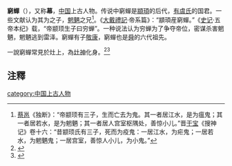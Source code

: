 '''窮蟬'''（{{bd|？||？||}}），又称'''幕'''，[[中国|中国]]上古人物。传说中窮蟬是[[顓頊|顓頊]]的后代，[[有虞氏|有虞氏]]的国君。一些文献认为其为'''{{ruby|颛|-{zh-hans:zhuān;zh-hk:專;zh-tw:ㄓㄨㄢ}-}}{{ruby|顼|-{zh-hans:xū;zh-hk:旭;zh-tw:ㄒㄩˋ}-}}'''之子，[[魍魉|魍魉]]之兄<ref>[[蔡邕|蔡邕]]《独断》：“帝颛顼有三子，生而亡去为鬼。其一者居江水，是为瘟鬼；其一者居若水，是为魍魉；其一者居人宫室枢隅处，善惊小儿。”晋[[干宝|干宝]]《搜神记》卷十六：“昔颛顼氏有三子，死而为疫鬼：一居江水，为疟鬼；一居若水，为魍魉鬼；一居宫室，善惊人小儿，为小鬼。”</ref>。《[[大戴禮記|大戴禮記]]·帝系篇》：“顓頊産窮蟬。”《[[史记|史记]]·五帝本纪》载，“帝颛顼生子曰穷蝉”。一种说法认为穷蝉为了争夺帝位，密谋杀害魍魉，魍魉逃到雷泽。窮蟬有子[[敬康|敬康]]，窮蟬也是[[舜|舜]]的六代祖先。

一說窮蟬常見於灶上，為[[灶神|灶神]]化身。<ref>{{Cite web|url=http://www.qulishi.com/news/201705/206133.html|title=颛顼之子穷蝉等于灶神蛣 灶王爷竟然是蟑螂|accessdate=2018-08-07|work=www.qulishi.com|archive-url=https://web.archive.org/web/20180808043534/http://www.qulishi.com/news/201705/206133.html|archive-date=2018-08-08|dead-url=yes}}</ref><ref>{{Cite book|url=https://books.google.com.tw/books?id=03PGUoMI7xIC&pg=PA74&lpg=PA74&dq=%E7%AA%AE%E8%9F%AC+%E8%9F%91%E8%9E%82&source=bl&ots=qIrLEtIr4X&sig=Dgdw_Wx3Wk97StoREK7ErckaysQ&hl=zh-TW&sa=X&ved=2ahUKEwjw7-j0itzcAhWTa94KHWHyAHcQ6AEwBXoECAkQAQ#v=onepage&q=%E7%AA%AE%E8%9F%AC%20%E8%9F%91%E8%9E%82&f=false|title=華夏諸神: 灶神卷|last=楊福泉|first=|date=2000|publisher=知書房出版集團|year=|isbn=9789579663489|location=|pages=|language=zh-TW|chapter=華夏諸神: 灶神卷}}</ref>

==注釋==
{{reflist}}

[[category:中国上古人物|category:中国上古人物]]